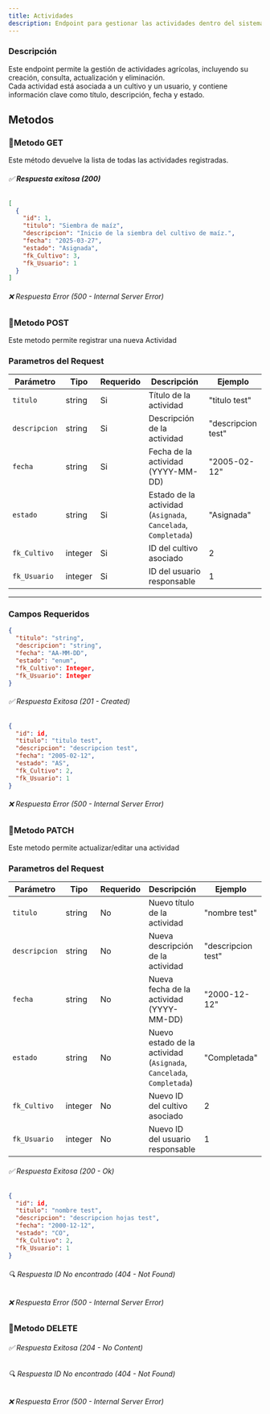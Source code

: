 ```yaml
---
title: Actividades
description: Endpoint para gestionar las actividades dentro del sistema AgroSoft.
---
```




###  Descripción

Este endpoint permite la gestión de actividades agrícolas, incluyendo su creación, consulta, actualización y eliminación.  
Cada actividad está asociada a un cultivo y un usuario, y contiene información clave como título, descripción, fecha y estado.

## Metodos

### 🔹Metodo GET

<ApiBaseBanner 
  method="GET" 
  path="/actividades/" 
  baseUrl="http://127.0.0.1:8000"
/> 
Este método devuelve la lista de todas las actividades registradas.  
###### ✅ **Respuesta exitosa (200)**
```json
[
  {
    "id": 1,
    "titulo": "Siembra de maíz",
    "descripcion": "Inicio de la siembra del cultivo de maíz.",
    "fecha": "2025-03-27",
    "estado": "Asignada",
    "fk_Cultivo": 3,
    "fk_Usuario": 1
  }
]
```
###### ❌ Respuesta Error (500 - Internal Server Error)

### 🔹Metodo POST

<ApiBaseBanner 
  method="POST" 
  path="/actividades/" 
  baseUrl="http://127.0.0.1:8000"
/>
Este metodo permite registrar una nueva Actividad

  ### **Parametros del Request** 
  
  | Parámetro        | Tipo     | Requerido | Descripción                                               | Ejemplo               |
  |------------------|----------|-----------|-----------------------------------------------------------|-----------------------|
  | `titulo`         | string   | Si       |  Título de la actividad                              | "titulo test"                |
  | `descripcion`    | string   | Si       |  Descripción de la actividad                         | "descripcion test"       |
  | `fecha`          | string   | Si       |  Fecha de la actividad (YYYY-MM-DD)                  | "2005-02-12"          |
  | `estado`         | string   | Si       |  Estado de la actividad (`Asignada`, `Cancelada`, `Completada`) | "Asignada" |
  | `fk_Cultivo`     | integer  | Si       |  ID del cultivo asociado                             | 2                     |
  | `fk_Usuario`     | integer  | Si       |  ID del usuario responsable                          | 1                     |
  
  ---

### **Campos Requeridos**
```json
{
  "titulo": "string",
  "descripcion": "string",
  "fecha": "AA-MM-DD",
  "estado": "enum",
  "fk_Cultivo": Integer,
  "fk_Usuario": Integer
}

```


###### ✅ Respuesta Exitosa (201 - Created)
```json
{
  "id": id,
  "titulo": "titulo test",
  "descripcion": "descripcion test",
  "fecha": "2005-02-12",
  "estado": "AS",
  "fk_Cultivo": 2,
  "fk_Usuario": 1
}

```
###### ❌ Respuesta Error (500 - Internal Server Error)

### 🔹Metodo PATCH


<ApiBaseBanner 
  method="PATCH" 
  path="/actividades/{id}/" 
  baseUrl="http://127.0.0.1:8000"
/>

Este metodo permite actualizar/editar una actividad
### **Parametros del Request**
| Parámetro        | Tipo     | Requerido | Descripción                                               | Ejemplo               |
|------------------|----------|-----------|-----------------------------------------------------------|-----------------------|
| `titulo`         | string   | No      | Nuevo título de la actividad                              | "nombre test"                |
| `descripcion`    | string   | No      | Nueva descripción de la actividad                         | "descripcion test"       |
| `fecha`          | string   | No      | Nueva fecha de la actividad (YYYY-MM-DD)                  | "2000-12-12"          |
| `estado`         | string   | No      | Nuevo estado de la actividad (`Asignada`, `Cancelada`, `Completada`) | "Completada" |
| `fk_Cultivo`     | integer  | No      | Nuevo ID del cultivo asociado                             | 2                     |
| `fk_Usuario`     | integer  | No      | Nuevo ID del usuario responsable                          | 1                     |

###### ✅ Respuesta Exitosa (200 - Ok)
```json
{
  "id": id,
  "titulo": "nombre test",
  "descripcion": "descripcion hojas test",
  "fecha": "2000-12-12",
  "estado": "CO",
  "fk_Cultivo": 2,
  "fk_Usuario": 1
}

```
###### 🔍 Respuesta ID No encontrado (404 - Not Found)
###### ❌ Respuesta Error (500 - Internal Server Error)

### 🔹Metodo DELETE
<ApiBaseBanner 
  method="DELETE" 
  path="/actividades/{id}/" 
  baseUrl="http://127.0.0.1:8000"
/>
###### ✅ Respuesta Exitosa (204 - No Content)
###### 🔍 Respuesta ID No encontrado (404 - Not Found)
###### ❌ Respuesta Error (500 - Internal Server Error)